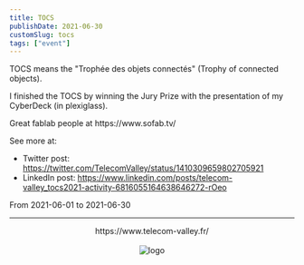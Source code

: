 ```yaml
---
title: TOCS
publishDate: 2021-06-30
customSlug: tocs
tags: ["event"]
---
```


TOCS means the "Trophée des objets connectés" (Trophy of connected objects).

I finished the TOCS by winning the Jury Prize with the presentation of my CyberDeck (in plexiglass).


<Thought>
Great fablab people at https://www.sofab.tv/
</Thought>

See more at:

- Twitter post: https://twitter.com/TelecomValley/status/1410309659802705921
- LinkedIn post: https://www.linkedin.com/posts/telecom-valley_tocs2021-activity-6816055164638646272-rOeo

From 2021-06-01 to 2021-06-30

---



<div style="text-align: center">
    <div>https://www.telecom-valley.fr/</div>
    <br />
    <Image src={logo} alt="logo" height={100}/>
</div>

